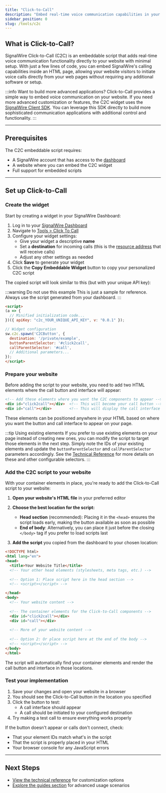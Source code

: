 ```yaml
---
title: "Click-to-Call"
description: "Embed real-time voice communication capabilities in your website with SignalWire Click-to-Call."
sidebar_position: 0
slug: /tools/c2c
---
```


[dashboard]: https://my.signalwire.com
[dashboard-c2c]: https://my.signalwire.com?page=click_to_calls
[browser-sdk]: https://developer.signalwire.com/sdks/reference/browser-sdk/SignalWire%20Client/client
[resource-address]: https://developer.signalwire.com/platform/call-fabric/managing-your-signalwire-resources#resource-addresses
[technical-reference]: /tools/c2c/technical-reference
[guides]: /tools/c2c/guides


## What is Click-to-Call?

SignalWire Click-to-Call (C2C) is an embeddable script that adds real-time voice communication functionality directly to your
website with minimal setup. With just a few lines of code, you can embed SignalWire's calling capabilities inside an HTML page,
allowing your website visitors to initiate voice calls directly from your web pages without requiring any additional software
or setup.


:::info Want to build more advanced applications?
Click-to-Call provides a simple way to embed voice communication on your website. If you need more advanced customization
or features, the C2C widget uses the 
[SignalWire Client SDK][browser-sdk]. 
You can leverage this SDK directly to build more sophisticated communication applications with additional control and functionality.
:::

---


## Prerequisites

The C2C embeddable script requires:

- A SignalWire account that has access to the [dashboard][dashboard]
- A website where you can embed the C2C widget
- Full support for embedded scripts

---

## Set up Click-to-Call

<Steps>

### Create the widget

Start by creating a widget in your SignalWire Dashboard:

1. Log in to your [SignalWire Dashboard][dashboard]
2. Navigate to [Tools > Click To Call][dashboard-c2c]
3. Configure your widget settings:
   - Give your widget a descriptive **name**
   - Set a **destination** for incoming calls (this is the [resource address][resource-address] that will receive calls)
   - Adjust any other settings as needed
4. Click **Save** to generate your widget
5. Click the **Copy Embeddable Widget** button to copy your personalized C2C script

The copied script will look similar to this (but with your unique API key):

:::warning Do not use this example
This is just a sample for reference. Always use the script generated from your dashboard.
:::

```html
<script>
(a => {
  // Minified initialization code...
})({ apiKey: "c2c_YOUR_UNIQUE_API_KEY", v: "0.0.1" });

// Widget configuration
sw.c2c.spawn('C2CButton', {
  destination: '/private/example',
  buttonParentSelector: '#click2call',
  callParentSelector: '#call',
  // Additional parameters...
});
</script>
```

### Prepare your website

Before adding the script to your website, you need to add two HTML elements where the call button and interface will appear:

```html
<!-- Add these elements where you want the C2C components to appear -->
<div id="click2call"></div>  <!-- This will become your call button -->
<div id="call"></div>        <!-- This will display the call interface when active -->
```

These elements can be positioned anywhere in your HTML based on where you want the button and call interface to appear on your page.

:::tip Using existing elements
If you prefer to use existing elements on your page instead of creating new ones, you can modify the script to target those elements in the next step. Simply note the IDs of your existing elements and update the `buttonParentSelector` and `callParentSelector` parameters accordingly. See the [Technical Reference][technical-reference] for more details on these and other configurable selectors.
:::

### Add the C2C script to your website

With your container elements in place, you're ready to add the Click-to-Call script to your website:

1. **Open your website's HTML file** in your preferred editor

2. **Choose the best location for the script:**
   - **Head section** (recommended): Placing it in the `<head>` ensures the script loads early, making the button available as soon as possible
   - **End of body**: Alternatively, you can place it just before the closing `</body>` tag if you prefer to load scripts last

3. **Add the script** you copied from the dashboard to your chosen location:

```html
<!DOCTYPE html>
<html lang="en">
<head>
  <title>Your Website Title</title>
  <!-- Your other head elements (stylesheets, meta tags, etc.) -->
  
  <!-- Option 1: Place script here in the head section -->
  <!-- <script></script> -->

</head>
<body>
  <!-- Your website content -->
  
  <!-- The container elements for the Click-to-Call components -->
  <div id="click2call"></div>
  <div id="call"></div>
  
  <!-- More of your website content -->
  
  <!-- Option 2: Or place script here at the end of the body -->
  <!-- <script></script> -->
</body>
</html>
```

The script will automatically find your container elements and render the call button and interface in those locations.

### Test your implementation

1. Save your changes and open your website in a browser
2. You should see the Click-to-Call button in the location you specified
3. Click the button to test:
   - A call interface should appear
   - A call should be initiated to your configured destination
4. Try making a test call to ensure everything works properly

If the button doesn't appear or calls don't connect, check:
- That your element IDs match what's in the script
- That the script is properly placed in your HTML
- Your browser console for any JavaScript errors

</Steps>

---

## Next Steps

- [View the technical reference][technical-reference] for customization options
- [Explore the guides section][guides] for advanced usage scenarios




